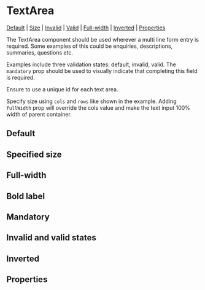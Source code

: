 
# TextArea

[Default](#default) | [Size](#size) | [Invalid](#invalid) | [Valid](#valid) | [Full-width](#full-width) | [Inverted](#inverted) | [Properties](#properties)

The TextArea component should be used wherever a multi line form entry is required. Some examples of this could be enquiries, descriptions, summaries, questions etc.

Examples include three validation states: default, invalid, valid. The `mandatory` prop should be used to visually indicate that completing this field is required.

Ensure to use a unique id for each text area.

Specify size using `cols` and `rows` like shown in the example. Adding `fullWidth` prop will override the cols value and make the text input 100% width of parent container.

## Default

<Preview>
  <Story id="components-textarea--default-text-area" />
</Preview>

## Specified size

<Preview>
  <Story id="components-textarea--size-text-area" />
</Preview>

## Full-width

<Preview>
  <Story id="components-textarea--full-width-text-area" />
</Preview>

## Bold label

<Preview>
  <Story id="components-textarea--bold-label-text-area" />
</Preview>

## Mandatory

<Preview>
  <Story id="components-textarea--mandatory-text-area" />
</Preview>

## Invalid and valid states

<Preview>
  <Story id="components-textarea--states-text-area" />
</Preview>

## Inverted

<Preview>
  <Story id="components-textarea--inverted-text-area" />
</Preview>

## Properties

<Props of={TextArea} />
